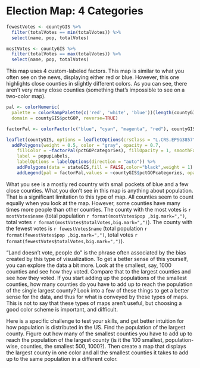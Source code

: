 # Election Map: 4 Categories

```r
fewestVotes <- countyGIS %>% 
  filter(totalVotes == min(totalVotes)) %>%
  select(name, pop, totalVotes)

mostVotes <- countyGIS %>% 
  filter(totalVotes == max(totalVotes)) %>%
  select(name, pop, totalVotes)
```

This map uses 4 custom-labeled factors. 
This map is similar to what you often see on the news, displaying either red or blue. 
However, this one highlights close counties in slightly different colors. 
As you can see, there aren't very many close counties (something that's impossible to see on a two-color map). 




```r
pal <- colorNumeric(
  palette = colorRampPalette(c('red', 'white', 'blue'))(length(countyGIS$pctGOP)), 
  domain = countyGIS$pctGOP, reverse=TRUE)

factorPal <- colorFactor(c("blue", "cyan", "magenta", "red"), countyGIS$pctGOPcategories )

leaflet(countyGIS, options = leafletOptions(crsClass = "L.CRS.EPSG3857"), width="100%") %>%
  addPolygons(weight = 0.5, color = "gray", opacity = 0.7,
    fillColor = ~factorPal(pctGOPcategories), fillOpacity = 1, smoothFactor = 0.5,
    label = popupLabels,
    labelOptions = labelOptions(direction = "auto")) %>%
    addPolygons(data = stateGIS,fill = FALSE,color="black",weight = 1) %>%
    addLegend(pal = factorPal,values = ~countyGIS$pctGOPcategories, opacity = 0.7, title = "% Trump",position = "bottomright")

```



What you see is a mostly red country with small pockets of blue and a few close counties. 
What you don't see in this map is anything about population. 
That is a significant limitation to this type of map. 
All counties seem to count equally when you look at the map. 
However, some counties have many times more people than other counties. 
The county with the most votes is `r mostVotes$name` (total population `r format(mostVotes$pop ,big.mark=",")`, total votes `r format(mostVotes$totalVotes,big.mark=",")`).
The county with the fewest votes is `r fewestVotes$name` (total population `r format(fewestVotes$pop ,big.mark=",")`, total votes `r format(fewestVotes$totalVotes,big.mark=",")`).


"Land doesn't vote, people do" is the phrase often associated by the bias created by this type of visualization. 
To get a better sense of this yourself, you can explore the data a bit more. Look at the smallest, say, 1000 counties and see how they voted. Compare that to the largest counties and see how they voted. 
If you start adding up the populations of the smallest counties, how many counties do you have to add up to reach the population of the single largest county? 
Look into a few of these things to get a better sense for the data, and thus for what is conveyed by these types of maps. 
This is not to say that these types of maps aren't useful, but choosing a good color scheme is important, and difficult. 

Here is a specific challenge to test your skills, and get better intuition for how population is distributed in the US. 
Find the population of the largest county.
Figure out how many of the smallest counties you have to add up to reach the population of the largest county (is it the 100 smallest, population-wise, counties, the smallest 500, 1000?).
Then create a map that displays the largest county in one color and all the smallest counties it takes to add up to the same population in a different color. 


